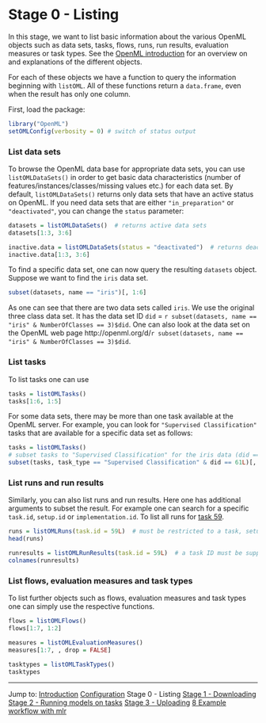 Stage 0 - Listing
=================

In this stage, we want to list basic information about the various OpenML objects such as data sets, tasks, flows, runs, run results, evaluation measures or task types. See the [OpenML introduction](http://openml.org/guide) for an overview on and explanations of the different objects. 

For each of these objects we have a function to query the information beginning with `listOML`. All of these functions return a `data.frame`, even when the result has only one column.

First, load the package:
```r
library("OpenML")
setOMLConfig(verbosity = 0) # switch of status output
```

### List data sets 
To browse the OpenML data base for appropriate data sets, you can use `listOMLDataSets()`
in order to get basic data characteristics (number of features/instances/classes/missing values etc.)
for each data set. By default, `listOMLDataSets()` returns only data sets that have an active
status on OpenML. If you need data sets that are either `"in_preparation"` or `"deactivated"`,
you can change the `status` parameter:

```r
datasets = listOMLDataSets()  # returns active data sets
datasets[1:3, 3:6]

inactive.data = listOMLDataSets(status = "deactivated")  # returns deactivated data sets
inactive.data[1:3, 3:6]
```

To find a specific data set, one can now query the resulting `datasets` object. Suppose we want
to find the `iris` data set.

```r
subset(datasets, name == "iris")[, 1:6]
```

As one can see that there are two data sets called `iris`. We use the original three class
data set. It has the data set ID `did` = `r subset(datasets, name == "iris" & NumberOfClasses == 3)$did`. 
One can also look at the data set on the OpenML web page 
http://openml.org/d/`r subset(datasets, name == "iris" & NumberOfClasses == 3)$did`.

### List tasks
To list tasks one can use
```r
tasks = listOMLTasks()
tasks[1:6, 1:5]
```

For some data sets, there may be more than one task available at the OpenML server. 
For example, you can look for `"Supervised Classification"` tasks that are available 
for a specific data set as follows:

```r
tasks = listOMLTasks()
# subset tasks to "Supervised Classification" for the iris data (did == 61)
subset(tasks, task_type == "Supervised Classification" & did == 61L)[, c(1, 6)]
```

### List runs and run results

Similarly, you can also list runs and run results. Here one has additional arguments to subset
the result. For example one can search for a specific `task.id`, `setup.id` or `implementation.id`.
To list all runs for [task 59](http://www.openml.org/t/59).

```r
runs = listOMLRuns(task.id = 59L)  # must be restricted to a task, setup and/or implementation ID
head(runs)

runresults = listOMLRunResults(task.id = 59L)  # a task ID must be supplied
colnames(runresults)
```

### List flows, evaluation measures and task types
To list further objects such as flows, evaluation measures and task types one can simply use 
the respective functions.

```r
flows = listOMLFlows()
flows[1:7, 1:2]

measures = listOMLEvaluationMeasures()
measures[1:7, , drop = FALSE]

tasktypes = listOMLTaskTypes()
tasktypes
```


----------------------------------------------------------------------------------------------------
Jump to:
[Introduction](1-Introduction.md)
[Configuration](2-Configuration.md)
Stage 0 - Listing
[Stage 1 - Downloading](4-Stage-1-Downloading.md)
[Stage 2 - Running models on tasks](5-Stage-2-Running.md)
[Stage 3 - Uploading](6-Stage-3-Uploading.md)
[8 Example workflow with mlr](8-Example-workflow-with-mlr.md)
